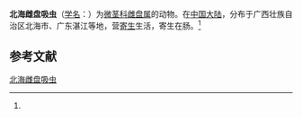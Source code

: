 {{Speciesbox
| name = 北海雌盘吸虫
| status = 
| status_system = 
| image = 
| genus = Gynaecotyla
| species = peihaiensis
| authority = (Ke, 1980)<ref name='id10169'>{{cite web| url =http://www.bioinfo.cn/db05/BjdwSpecies.php?action=view&id=10169| title =北海雌盘吸虫| work =《中国动物物种编目数据库》| publisher =中国科学院微生物研究所| author =中国科学院动物研究所| accessdate =2009-04-16| deadurl =yes| archiveurl =https://web.archive.org/web/20160305013058/http://www.bioinfo.cn/db05/BjdwSpecies.php?action=view&id=10169| archivedate =2016-03-05}}</ref>
}}

'''北海雌盘吸虫'''（[[学名|学名]]：{{lang|la|''Gynaecotyla peihaiensis''}}）为[[微茎科|微茎科]][[雌盘属|雌盘属]]的动物。在[[中国大陆|中国大陆]]，分布于广西壮族自治区北海市、广东湛江等地，营[[寄生|寄生]]生活，寄生在肠。<ref name='id10169'/>

== 参考文献 ==
{{reflist}}

{{Wikispecies|Gynaecotyla peihaiensis}}

[[Category:雌盘属|北海雌盘吸虫]]


{{吸虫小作品}}